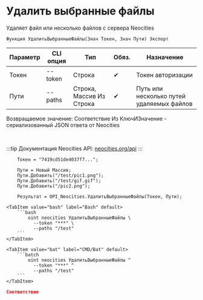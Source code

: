 ﻿---
sidebar_position: 3
description: Удалить выбранные файлы и другие функции для работы с Neocities в Открытом пакете интеграций - бесплатной open-source библиотеке интеграций для 1С:Предприятие 8, OneScript и CLI
keywords: [1C, 1С, 1С:Предприятие, 1С:Предприятие 8.3, API, Интеграция, Сервисы, Обмен, OneScript, CLI, Neocities]
---


# Удалить выбранные файлы
 Удаляет файл или несколько файлов с сервера Neocities



`Функция УдалитьВыбранныеФайлы(Знач Токен, Знач Пути) Экспорт`

  | Параметр | CLI опция | Тип | Обяз. | Назначение |
  |-|-|-|-|-|
  | Токен | --token | Строка | &#x2714; | Токен авторизации |
  | Пути | --paths | Строка, Массив Из Строка | &#x2714; | Путь или несколько путей удаляемых файлов |

  
  Возвращаемое значение:   Соответствие Из КлючИЗначение - сериализованный JSON ответа от Neocities

<br/>

:::tip
Документация Neocities API: [neocities.org/api](https://neocities.org/api)
:::
<br/>



```bsl title="Пример использования для 1С:Предприятие/OneScript"
    Токен = "7419cd51de4037f7...";

    Пути = Новый Массив;
    Пути.Добавить("/test/pic1.png");
    Пути.Добавить("/test/gif.gif");
    Пути.Добавить("/pic2.png");

    Результат = OPI_Neocities.УдалитьВыбранныеФайлы(Токен, Пути);
```
    

 <Tabs>
  
    <TabItem value="bash" label="Bash" default>
        ```bash
            oint neocities УдалитьВыбранныеФайлы \
              --token "***" \
              --paths "/test"
        ```
    </TabItem>
  
    <TabItem value="bat" label="CMD/Bat" default>
        ```batch
            oint neocities УдалитьВыбранныеФайлы ^
              --token "***" ^
              --paths "/test"
        ```
    </TabItem>
</Tabs>


```json title="Результат"
Соответствие
```
